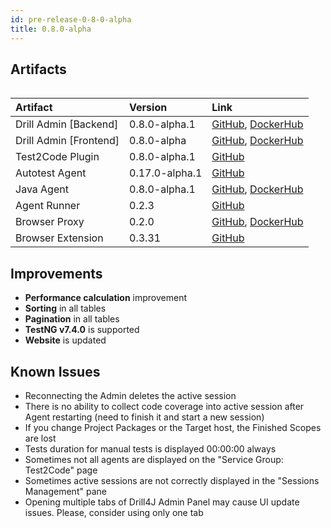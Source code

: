 ```yaml
---
id: pre-release-0-8-0-alpha
title: 0.8.0-alpha
---
```


## Artifacts

<Table>

|        Artifact        |             Version            |                                                                                                                       Link                                                                                                                      |
|:-----------------------|:-------------------------------|:------------------------------------------------------------------------------------------------------------------------------------------------------------------------------------------------------------------------------------------------|
| Drill Admin [Backend]  | 0.8.0-alpha.1                  | [GitHub](https://github.com/Drill4J/admin/releases/tag/v0.8.0-alpha.1), [DockerHub](https://hub.docker.com/layers/drill4j/admin/0.8.0-alpha.1/images/sha256-5eb63c39874a3e99f2892f0337363945d27e3147ed1de6a47e4d0be8a2fb9bf9?context=explore)                 |
| Drill Admin [Frontend] | 0.8.0-alpha                    | [GitHub](https://github.com/Drill4J/admin-ui/releases/tag/0.8.0-alpha), [DockerHub](https://hub.docker.com/layers/drill4j/admin-ui/0.8.0-alpha/images/sha256-2632718e47fa4951e1cd30b153efb28fae060c85ef62269624dbe93d380218fd?context=explore)           |
| Test2Code Plugin       | 0.8.0-alpha.1                  | [GitHub](https://github.com/Drill4J/test2code-plugin/releases/tag/v0.8.0-alpha.1)                                                                                                                                                                       |
| Autotest Agent         | 0.17.0-alpha.1                 | [GitHub](https://github.com/Drill4J/autotest-agent/releases/tag/v0.17.0-alpha.1)                                                                                                                                                                        |
| Java Agent             | 0.8.0-alpha.1                  | [GitHub](https://github.com/Drill4J/java-agent/releases/tag/v0.8.0-alpha.1), [DockerHub](https://hub.docker.com/layers/drill4j/java-agent/0.8.0-alpha.1/images/sha256-923aff2c0c8b4e8081c1e7269c7aeb03fe9ab6c2fda2666b7f15e049da01f33f?context=explore)       |
| Agent Runner           | 0.2.3                          | [GitHub](https://github.com/Drill4J/agent-runner/releases/tag/v0.2.3)                                                                                                                                                                           |                                                                                                                                                                |
| Browser Proxy          | 0.2.0                          | [GitHub](https://github.com/Drill4J/browser-proxy/releases/tag/v0.2.0), [DockerHub](https://hub.docker.com/layers/drill4j/browser-proxy/0.2.0/images/sha256-8073bff08dc01d71dbff922527a02e583beea708cbeb7129a532cc301bb0563d?context=explore) |
| Browser Extension      | 0.3.31                         | [GitHub](https://github.com/Drill4J/browser-extension/releases/tag/v0.3.31)                                                                                                                                                                     |

</Table>

## Improvements
* **Performance calculation** improvement
* **Sorting** in all tables
* **Pagination** in all tables
* **TestNG v7.4.0** is supported
* **Website** is updated

## Known Issues
* Reconnecting the Admin deletes the active session
* There is no ability to collect code coverage into active session after Agent restarting (need to finish it and start a new session)
* If you change Project Packages or the Target host, the Finished Scopes are lost
* Tests duration for manual tests is displayed 00:00:00 always
* Sometimes not all agents are displayed on the "Service Group: Test2Code" page
* Sometimes active sessions are not correctly displayed in the "Sessions Management" pane
* Opening multiple tabs of Drill4J Admin Panel may cause UI update issues. Please, consider using only one tab